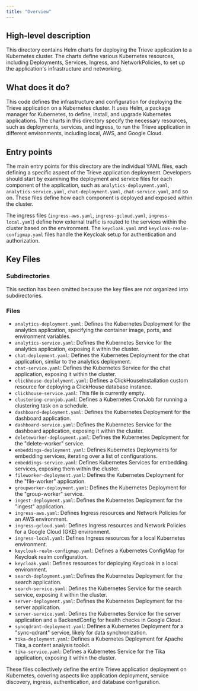 ```yaml
---
title: "Overview"
---
```


## High-level description
This directory contains Helm charts for deploying the Trieve application to a Kubernetes cluster. The charts define various Kubernetes resources, including Deployments, Services, Ingress, and NetworkPolicies, to set up the application's infrastructure and networking.

## What does it do?
This code defines the infrastructure and configuration for deploying the Trieve application on a Kubernetes cluster. It uses Helm, a package manager for Kubernetes, to define, install, and upgrade Kubernetes applications. The charts in this directory specify the necessary resources, such as deployments, services, and ingress, to run the Trieve application in different environments, including local, AWS, and Google Cloud.

## Entry points
The main entry points for this directory are the individual YAML files, each defining a specific aspect of the Trieve application deployment. Developers should start by examining the deployment and service files for each component of the application, such as `analytics-deployment.yaml`, `analytics-service.yaml`, `chat-deployment.yaml`, `chat-service.yaml`, and so on. These files define how each component is deployed and exposed within the cluster.

The ingress files (`ingress-aws.yaml`, `ingress-gcloud.yaml`, `ingress-local.yaml`) define how external traffic is routed to the services within the cluster based on the environment. The `keycloak.yaml` and `keycloak-realm-configmap.yaml` files handle the Keycloak setup for authentication and authorization.

## Key Files
### Subdirectories
This section has been omitted because the key files are not organized into subdirectories.

### Files
- `analytics-deployment.yaml`: Defines the Kubernetes Deployment for the analytics application, specifying the container image, ports, and environment variables.
- `analytics-service.yaml`: Defines the Kubernetes Service for the analytics application, exposing it within the cluster.
- `chat-deployment.yaml`: Defines the Kubernetes Deployment for the chat application, similar to the analytics deployment.
- `chat-service.yaml`: Defines the Kubernetes Service for the chat application, exposing it within the cluster.
- `clickhouse-deplolyment.yaml`: Defines a ClickHouseInstallation custom resource for deploying a ClickHouse database instance.
- `clickhouse-service.yaml`: This file is currently empty.
- `clustering-cronjob.yaml`: Defines a Kubernetes CronJob for running a clustering task on a schedule.
- `dashboard-deployment.yaml`: Defines the Kubernetes Deployment for the dashboard application.
- `dashboard-service.yaml`: Defines the Kubernetes Service for the dashboard application, exposing it within the cluster.
- `deleteworker-deployment.yaml`: Defines the Kubernetes Deployment for the "delete-worker" service.
- `embeddings-deployment.yaml`: Defines Kubernetes Deployments for embedding services, iterating over a list of configurations.
- `embeddings-service.yaml`: Defines Kubernetes Services for embedding services, exposing them within the cluster.
- `fileworker-deployment.yaml`: Defines the Kubernetes Deployment for the "file-worker" application.
- `groupworker-deployment.yaml`: Defines the Kubernetes Deployment for the "group-worker" service.
- `ingest-deployment.yaml`: Defines the Kubernetes Deployment for the "ingest" application.
- `ingress-aws.yaml`: Defines Ingress resources and Network Policies for an AWS environment.
- `ingress-gcloud.yaml`: Defines Ingress resources and Network Policies for a Google Cloud (GKE) environment.
- `ingress-local.yaml`: Defines Ingress resources for a local Kubernetes environment.
- `keycloak-realm-configmap.yaml`: Defines a Kubernetes ConfigMap for Keycloak realm configuration.
- `keycloak.yaml`: Defines resources for deploying Keycloak in a local environment.
- `search-deployment.yaml`: Defines the Kubernetes Deployment for the search application.
- `search-service.yaml`: Defines the Kubernetes Service for the search service, exposing it within the cluster.
- `server-deployment.yaml`: Defines the Kubernetes Deployment for the server application.
- `server-service.yaml`: Defines the Kubernetes Service for the server application and a BackendConfig for health checks in Google Cloud.
- `syncqdrant-deployment.yaml`: Defines a Kubernetes Deployment for a "sync-qdrant" service, likely for data synchronization.
- `tika-deployment.yaml`: Defines a Kubernetes Deployment for Apache Tika, a content analysis toolkit.
- `tika-service.yaml`: Defines a Kubernetes Service for the Tika application, exposing it within the cluster.

These files collectively define the entire Trieve application deployment on Kubernetes, covering aspects like application deployment, service discovery, ingress, authentication, and database configuration.
